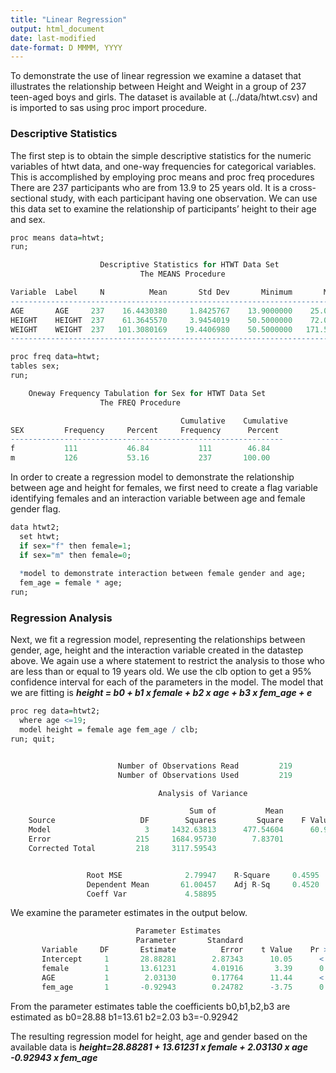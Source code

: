 ```yaml
---
title: "Linear Regression"
output: html_document
date: last-modified
date-format: D MMMM, YYYY
---
```


To demonstrate the use of linear regression we examine a dataset that illustrates the relationship between Height and Weight in a group of 237 teen-aged boys and girls. The dataset is available at (../data/htwt.csv) and is imported to sas using proc import procedure.
 
### Descriptive Statistics

The first step is to obtain the simple descriptive statistics for the numeric variables of htwt data, and one-way frequencies for categorical variables. This is accomplished by employing proc means and proc freq procedures There are 237 participants who are from 13.9 to 25 years old. It is a cross-sectional study, with each participant having one observation. We can use this data set to examine the relationship of participants' height to their age and sex.

```r
proc means data=htwt;
run;

                    Descriptive Statistics for HTWT Data Set                  
                             The MEANS Procedure

Variable  Label     N          Mean       Std Dev       Minimum       Maximum
-----------------------------------------------------------------------------
AGE       AGE     237    16.4430380     1.8425767    13.9000000    25.0000000
HEIGHT    HEIGHT  237    61.3645570     3.9454019    50.5000000    72.0000000
WEIGHT    WEIGHT  237   101.3080169    19.4406980    50.5000000   171.5000000
----------------------------------------------------------------------------

```

```r
proc freq data=htwt;
tables sex;
run;

    Oneway Frequency Tabulation for Sex for HTWT Data Set                    
                    The FREQ Procedure

                                      Cumulative    Cumulative
SEX         Frequency     Percent     Frequency      Percent
-------------------------------------------------------------
f           111           46.84           111        46.84
m           126           53.16           237       100.00
```

In order to create a regression model to demonstrate the relationship between age and height for females, we first need to create a flag variable identifying females and an interaction variable between age and female gender flag.

```r
data htwt2;
  set htwt;
  if sex="f" then female=1;
  if sex="m" then female=0; 
 
  *model to demonstrate interaction between female gender and age;
  fem_age = female * age;  
run;
```
### Regression Analysis
Next, we fit a regression model, representing the relationships between gender, age, height and the interaction variable created in the datastep above. We again use a where statement to restrict the analysis to those who are less than or equal to 19 years old. We use the clb option to get a 95% confidence interval for each of the parameters in the model. The model that we are fitting is ***height = b0 + b1 x female + b2 x age + b3 x fem_age + e***

```r
proc reg data=htwt2;
  where age <=19;
  model height = female age fem_age / clb;
run; quit;


                        Number of Observations Read         219
                        Number of Observations Used         219

                                 Analysis of Variance

                                        Sum of           Mean
    Source                   DF        Squares         Square    F Value    Pr > F
    Model                     3     1432.63813      477.54604      60.93    <.0001
    Error                   215     1684.95730        7.83701
    Corrected Total         218     3117.59543


                 Root MSE              2.79947    R-Square     0.4595
                 Dependent Mean       61.00457    Adj R-Sq     0.4520
                 Coeff Var             4.58895
```

We examine the parameter estimates in the output below.

```r
                            Parameter Estimates
                            Parameter       Standard
       Variable     DF       Estimate          Error    t Value    Pr > |t|       95% Confidence Limits
       Intercept     1       28.88281        2.87343      10.05      <.0001       23.21911       34.54650
       female        1       13.61231        4.01916       3.39      0.0008        5.69031       21.53432
       AGE           1        2.03130        0.17764      11.44      <.0001        1.68117        2.38144
       fem_age       1       -0.92943        0.24782      -3.75      0.0002       -1.41791       -0.44096
```

From the parameter estimates table the coefficients b0,b1,b2,b3 are estimated as b0=28.88 b1=13.61 b2=2.03 b3=-0.92942

The resulting regression model for height, age and gender based on the available data is ***height=28.88281 + 13.61231 x female + 2.03130 x age -0.92943 x fem_age***

